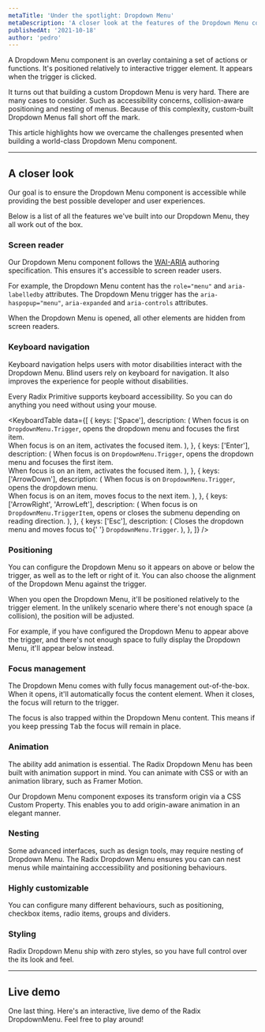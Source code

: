 ```yaml
---
metaTitle: 'Under the spotlight: Dropdown Menu'
metaDescription: 'A closer look at the features of the Dropdown Menu component.'
publishedAt: '2021-10-18'
author: 'pedro'
---
```


A Dropdown Menu component is an overlay containing a set of actions or functions. It's positioned relatively to interactive trigger element. It appears when the trigger is clicked.

It turns out that building a custom Dropdown Menu is very hard. There are many cases to consider. Such as accessibility concerns, collision-aware positioning and nesting of menus. Because of this complexity, custom-built Dropdown Menus fall short off the mark.

This article highlights how we overcame the challenges presented when building a world-class Dropdown Menu component.

---

## A closer look

Our goal is to ensure the Dropdown Menu component is accessible while providing the best possible developer and user experiences.

Below is a list of all the features we've built into our Dropdown Menu, they all work out of the box.

### Screen reader

Our Dropdown Menu component follows the [WAI-ARIA](https://www.w3.org/TR/wai-aria-practices-1.2/#menubutton) authoring specification. This ensures it's accessible to screen reader users.

For example, the Dropdown Menu content has the `role="menu"` and `aria-labelledby` attributes. The Dropdown Menu trigger has the `aria-haspopup="menu"`, `aria-expanded` and `aria-controls` attributes.

When the Dropdown Menu is opened, all other elements are hidden from screen readers.

<VideoPlaceholder />

### Keyboard navigation

Keyboard navigation helps users with motor disabilities interact with the Dropdown Menu. Blind users rely on keyboard for navigation. It also improves the experience for people without disabilities.

Every Radix Primitive supports keyboard accessibility. So you can do anything you need without using your mouse.

<KeyboardTable
  data={[
    {
      keys: ['Space'],
      description: (
        <span>
          When focus is on <Code>DropdownMenu.Trigger</Code>, opens the dropdown
          menu and focuses the first item.
          <br />
          When focus is on an item, activates the focused item.
        </span>
      ),
    },
    {
      keys: ['Enter'],
      description: (
        <span>
          When focus is on <Code>DropdownMenu.Trigger</Code>, opens the dropdown
          menu and focuses the first item.
          <br />
          When focus is on an item, activates the focused item.
        </span>
      ),
    },
    {
      keys: ['ArrowDown'],
      description: (
        <span>
          When focus is on <Code>DropdownMenu.Trigger</Code>, opens the dropdown
          menu.
          <br />
          When focus is on an item, moves focus to the next item.
        </span>
      ),
    },
    {
      keys: ['ArrowRight', 'ArrowLeft'],
      description: (
        <span>
          When focus is on <Code>DropdownMenu.TriggerItem</Code>, opens or
          closes the submenu depending on reading direction.
        </span>
      ),
    },
    {
      keys: ['Esc'],
      description: (
        <span>
          Closes the dropdown menu and moves focus to{' '}
          <Code>DropdownMenu.Trigger</Code>.
        </span>
      ),
    },
  ]}
/>

<VideoPlaceholder />

### Positioning

You can configure the Dropdown Menu so it appears on above or below the trigger, as well as to the left or right of it. You can also choose the alignment of the Dropdown Menu against the trigger.

When you open the Dropdown Menu, it'll be positioned relatively to the trigger element. In the unlikely scenario where there's not enough space (a collision), the position will be adjusted.

For example, if you have configured the Dropdown Menu to appear above the trigger, and there's not enough space to fully display the Dropdown Menu, it'll appear below instead.

<VideoPlaceholder />

### Focus management

The Dropdown Menu comes with fully focus management out-of-the-box. When it opens, it'll automatically focus the content element. When it closes, the focus will return to the trigger.

The focus is also trapped within the Dropdown Menu content. This means if you keep pressing <Kbd>Tab</Kbd> the focus will remain in place.

<VideoPlaceholder />

### Animation

The ability add animation is essential. The Radix Dropdown Menu has been built with animation support in mind. You can animate with CSS or with an animation library, such as Framer Motion.

Our Dropdown Menu component exposes its transform origin via a CSS Custom Property. This enables you to add origin-aware animation in an elegant manner.

<VideoPlaceholder />

### Nesting

Some advanced interfaces, such as design tools, may require nesting of Dropdown Menu. The Radix Dropdown Menu ensures you can can nest menus while maintaining acccessibility and positioning behaviours.

<VideoPlaceholder />

### Highly customizable

You can configure many different behaviours, such as positioning, checkbox items, radio items, groups and dividers.

### Styling

Radix Dropdown Menu ship with zero styles, so you have full control over the its look and feel.

---

## Live demo

One last thing. Here's an interactive, live demo of the Radix DropdownMenu. Feel free to play around!

<HeroContainer>
  <DropdownMenuDemo />
</HeroContainer>

```jsx hero template=DropdownMenu

```
